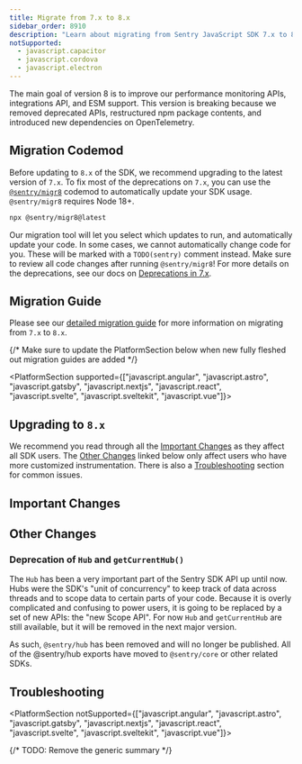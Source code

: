 ```yaml
---
title: Migrate from 7.x to 8.x
sidebar_order: 8910
description: "Learn about migrating from Sentry JavaScript SDK 7.x to 8.x"
notSupported:
  - javascript.capacitor
  - javascript.cordova
  - javascript.electron
---
```


The main goal of version 8 is to improve our performance monitoring APIs, integrations API, and ESM support. This
version is breaking because we removed deprecated APIs, restructured npm package contents, and introduced new
dependencies on OpenTelemetry.

## Migration Codemod

Before updating to `8.x` of the SDK, we recommend upgrading to the latest version of `7.x`. To fix most of the deprecations on `7.x`, you can use the [`@sentry/migr8`](https://www.npmjs.com/package/@sentry/migr8) codemod to automatically update your SDK usage. `@sentry/migr8` requires Node 18+.

```bash
npx @sentry/migr8@latest
```

Our migration tool will let you select which updates to run, and automatically update your code. In some cases, we cannot automatically change code for you. These will be marked with a `TODO(sentry)` comment instead. Make sure to review all code changes after running `@sentry/migr8`! For more details on the deprecations, see our docs on [Deprecations in 7.x](./v7-deprecations).

## Migration Guide

Please see our [detailed migration guide](https://github.com/getsentry/sentry-javascript/blob/develop/MIGRATION.md#upgrading-from-7x-to-8x) for more information on migrating from `7.x` to `8.x`.

{/* Make sure to update the PlatformSection below when new fully fleshed out migration guides are added */}

<PlatformSection supported={["javascript.angular", "javascript.astro", "javascript.gatsby", "javascript.nextjs", "javascript.react", "javascript.svelte", "javascript.sveltekit", "javascript.vue"]}>

## Upgrading to `8.x`

<PlatformContent includePath="migration/javascript-v8/intro" />

We recommend you read through all the [Important Changes](#important-changes) as they affect all SDK users. The [Other Changes](#other-changes) linked below only affect users who have more customized instrumentation. There is also a [Troubleshooting](#troubleshooting) section for common issues.

## Important Changes

<PlatformContent includePath="migration/javascript-v8/important-changes" />

## Other Changes

<PlatformContent includePath="migration/javascript-v8/other-changes" />

<PlatformContent includePath="migration/javascript-v8/integrations-package-removal" />

### Deprecation of `Hub` and `getCurrentHub()`

The `Hub` has been a very important part of the Sentry SDK API up until now. Hubs were the SDK's "unit of concurrency" to keep track of data across threads and to scope data to certain parts of your code. Because it is overly complicated and confusing to power users, it is going to be replaced by a set of new APIs: the "new Scope API". For now `Hub` and `getCurrentHub` are still available, but it will be removed in the next major version.

As such, `@sentry/hub` has been removed and will no longer be published. All of the @sentry/hub exports have moved to `@sentry/core` or other related SDKs.

<PlatformContent includePath="migration/javascript-v8/tracing-package-removal" />

## Troubleshooting

<PlatformContent includePath="migration/javascript-v8/troubleshooting" />

</PlatformSection>

<PlatformSection notSupported={["javascript.angular", "javascript.astro", "javascript.gatsby", "javascript.nextjs", "javascript.react", "javascript.svelte", "javascript.sveltekit", "javascript.vue"]}>

{/* TODO: Remove the generic summary */}

<PlatformContent includePath="migration/javascript-v8/summary" />

</PlatformSection>
